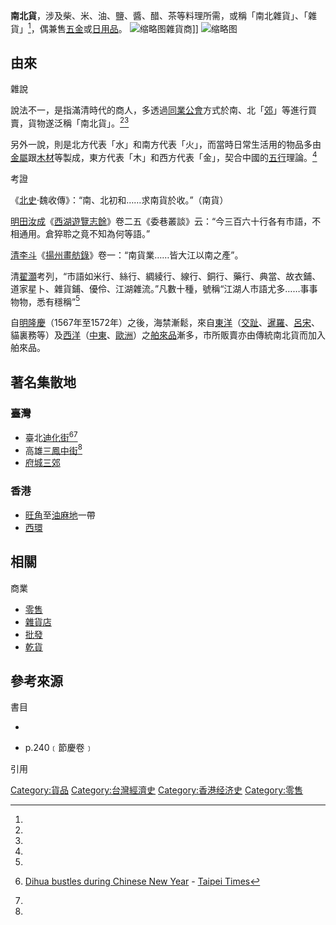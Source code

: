 '''南北貨'''，涉及柴、米、油、鹽、醬、醋、茶等料理所需，或稱「南北雜貨」、「雜貨」<ref name="dict-12396"/>，偶兼售[[五金|五金]]或[[日用品|日用品]]。
[[File:A_grocery_store_in_Cheung_Hong_Estate.jpg|缩略图]]雜貨商]]
[[File:コイノエサ_(181299693).jpg|缩略图]]

== 由來 ==
;雜說

說法不一，是指滿清時代的商人，多透過[[同業公會|同業公會]]方式於南、北「[[郊|郊]]」等進行買賣，貨物遂泛稱「南北貨」。<ref name="cca-11650"/><ref name="pts-11033458D"/>

另外一說，則是北方代表「水」和南方代表「火」，而當時日常生活用的物品多由[[金屬|金屬]]跟[[木材|木材]]等製成，東方代表「木」和西方代表「金」，契合中國的[[五行|五行]]理論。<ref name="cca-11650"/>

;考證
:{{seealso|东西}}

《[[北史|北史]]·魏收傳》：“南、北初和……求南貨於收。”（南貨）

[[明|明]][[田汝成|田汝成]]《[[西湖遊覽志餘|西湖遊覽志餘]]》卷二五《委巷叢談》云：“今三百六十行各有市語，不相通用。倉猝聆之竟不知為何等語。”

[[清|清]][[李斗|李斗]]《[[揚州畫舫錄|揚州畫舫錄]]》卷一：“南貨業……皆大江以南之產”。

清[[翟灝|翟灝]]考列，“市語如米行、絲行、綢綾行、線行、銅行、藥行、典當、故衣鋪、道家星卜、雜貨鋪、優伶、江湖雜流。”凡數十種，號稱“江湖人市語尤多……事事物物，悉有穩稱”<ref name="book-38"/>

自[[明|明]][[隆庆_(明朝)|隆慶]]（1567年至1572年）之後，海禁漸鬆，來自[[東洋|東洋]]（[[交趾|交趾]]、[[暹羅|暹羅]]、[[呂宋|呂宋]]、貓裏務等）及[[西洋|西洋]]（[[中東|中東]]、[[歐洲|歐洲]]）之[[舶來品|舶來品]]漸多，市所販賣亦由傳統南北貨而加入舶來品。

== 著名集散地 ==
=== 臺灣 ===
*臺北[[迪化街|迪化街]]<ref>{{en}}[http://www.taipeitimes.com/News/feat/archives/2005/01/28/2003221307/1 Dihua bustles during Chinese New Year] {{Wayback|url=http://www.taipeitimes.com/News/feat/archives/2005/01/28/2003221307/1 |date=20190515045042 }} - [[台北時報|Taipei Times]]</ref><ref name="hsmaterial-4331"/>
*高雄[[三鳳中街|三鳳中街]]<ref name="hsmaterial-4331"/>
*[[府城三郊|府城三郊]]

=== 香港 ===
* [[旺角|旺角]]至[[油麻地|油麻地]]一帶
* [[西環|西環]]

==相關==
;商業
*[[零售|零售]]
*[[雜貨店|雜貨店]]
*[[批發|批發]]
*[[乾貨|乾貨]]

== 參考來源 ==
;書目
*{{clref|方芳|2013| ref={{cite book| title=  《精挑細選南北貨》 | author= 方芳 |publisher= 萬里機構－飲食天地社出版社| date= 2013-02-01 | location= [[香港|香港]] | language= zh | isbn= 978-962-145-108-8| pages= {{{pages|153頁}}}|quote= [http://digital.books.com.tw/sample/epub_reader/panel/item/0010577156/ 試閱] }}{{zh-hk}}}}
*{{cite book| title=  《台灣民間信仰小百科》|author= 劉還月 | location= 臺北市 | publisher= 台原 | year= 1994}}{{zh-tw}}p.240﹝節慶卷﹞
;引用
{{reflist|1| refs=
<ref name="cca-11650">{{cite web|url=http://nrch.cca.gov.tw/twpedia.php?id=11650|title=南北貨|publisher=文化部國家文化資料庫|date=2009-09-09|accessdate=2015-06-17|deadurl=yes|archivedate=2015-06-17|archiveurl=https://web.archive.org/web/20150617144856/http://nrch.cca.gov.tw/twpedia.php?id=11650}}</ref>
<ref name="pts-11033458D">{{cite web|url=http://shop.pts.org.tw/Module_J.aspx?xxx=11033458D|title=下課花路米─DVD-458.悠遊大稻埕|publisher=[[公共電視文化事業基金會|公視]]網路商城|date=2015-01-19|accessdate=2015-06-17|deadurl=yes|archiveurl=https://web.archive.org/web/20150617144144/http://shop.pts.org.tw/Module_J.aspx?xxx=11033458D|archivedate=2015-06-17}}</ref>
<ref name="book-38">清[[翟灝|翟灝]]《通俗編》卷38</ref>
<!-- http://www.taipeitimes.com/News/feat/archives/2005/01/28/2003221307/1 -->
<ref name="hsmaterial-4331">{{cite web| url=http://hsmaterial.moe.edu.tw/file/bus/bus4-3-3-1/jpg/4-3-3-1_1.html|title= 南北貨批發業(迪化街、三鳳中街) |publisher= 教育部高中職資訊科技融入教學資源網|accessdate=2015-06-17|deadurl=yes|archivedate=2015-06-17|archiveurl=https://archive.is/hsmaterial.moe.edu.tw/file/bus/bus4-3-3-1/jpg/4-3-3-1_1.html}}</ref>
<ref name="dict-12396">{{cite web| url=http://dict.concised.moe.edu.tw/cgi-bin/jdict/GetContent.cgi?DocNum=12396&GraphicWord=&QueryString=%E5%8D%97%E5%8C%97%E8%B2%A8 | title= 南北貨|publisher= 教育部《國語辭典簡編本》| accessdate= 2015-06-17|deadurl=yes|archivedate=2017-11-10|archiveurl=http://dict.concised.moe.edu.tw/cgi-bin/jbdic/gsweb.cgi?ccd=VL_XPc&o=e0&sec=sec1&op=v&view=0-1}}</ref>
}}

[[Category:貨品|Category:貨品]]
[[Category:台灣經濟史|Category:台灣經濟史]]
[[Category:香港经济史|Category:香港经济史]]
[[Category:零售|Category:零售]]